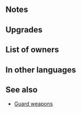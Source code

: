 {{SkillPage Tabs}}{{Weapon Infobox
|tagid=SID_カボチャの斧＋
|weaponType=Axe
|weaponName=Hack-o'-Lantern+
|might=14
|range=1
|effect=Inflicts Special cooldown charge -1 on foe per attack during combat. (Only highest value applied. Does not stack.)
|cost=300
|exclusive=0
|statModifiers=0,14,0,0,0
|required=Hack-o'-Lantern
|refinePaths=default
|refineSP=350
|refineMedals=500
|refineStones=50
|properties=
}}

==Notes==
{{CooldownChargeMinus}}
==Upgrades==
{{Weapon Upgrade List}}

==List of owners==
{{Skill Hero List}}

==In other languages==
{{OtherLanguages
|japanese=カボチャの斧＋
|german=Kürbisaxt+
|spanishEU=Hacha calabaza +
|spanishLA=Hacha calabaza +
|french=Hache-loween +
|italian=Ascia zucca+
|chineseTW=南瓜斧＋
|portuguese=Racha abóbora+
}}

==See also==
* [[Skill families#Guard (cooldown charge)|Guard weapons]]

{{Weapons Navbox}}